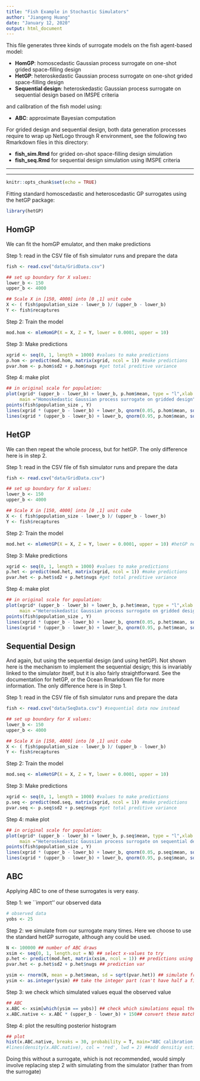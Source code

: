 ```yaml
---
title: "Fish Example in Stochastic Simulators" 
author: "Jiangeng Huang"
date: "January 12, 2020"
output: html_document
---
```


This file generates three kinds of surrogate models on the fish agent-based model:  

* **HomGP**: homoscedastic Gaussian process surrogate on one-shot grided space-filling design 
* **HetGP**: heteroskedastic Gaussian process surrogate on one-shot grided space-filling design 
* **Sequential design**: heteroskedastic Gaussian process surrogate on sequential design based on IMSPE criteria

and calibration of the fish model using: 

* **ABC**: approximate Bayesian computation

For grided design and sequential design, both data generation processes require to wrap up NetLogo through R environment, see the following two 
Rmarkdown files in this directory: 

* **fish_sim.Rmd** for grided on-shot space-filling design simulation
* **fish_seq.Rmd** for sequential design simulation using IMSPE criteria 

**************************
**************************

```r
knitr::opts_chunk$set(echo = TRUE)
```

Fitting standard homoscedastic and heteroscedastic GP surrogates using the hetGP package:

```r
library(hetGP)
```

## HomGP 

We can fit the homGP emulator, and then make predictions

Step 1:  read in the CSV file of fish simulator runs and prepare the data
```r
fish <- read.csv("data/GridData.csv")

## set up boundary for X values: 
lower_b <- 150
upper_b <- 4000

## Scale X in [150, 4000] into [0 ,1] unit cube
X <- ( fish$population_size - lower_b )/ (upper_b - lower_b)  
Y <- fish$recaptures
```

Step 2: Train the model
```r
mod.hom <- mleHomGP(X = X, Z = Y, lower = 0.0001, upper = 10)
```


Step 3: Make predictions
```r
xgrid <- seq(0, 1, length = 1000) #values to make predictions
p.hom <- predict(mod.hom, matrix(xgrid, ncol = 1)) #make predictions
pvar.hom <- p.hom$sd2 + p.hom$nugs #get total preditive variance
```


Step 4: make plot
```r
## in original scale for population: 
plot(xgrid* (upper_b - lower_b) + lower_b, p.hom$mean, type = "l",xlab = "Population", ylab = "Number of Marked in Recapture",   
     main ="Homoskedastic Gaussian process surrogate on gridded design", ylim = c(0, 85))
points(fish$population_size , Y)
lines(xgrid * (upper_b - lower_b) + lower_b, qnorm(0.05, p.hom$mean, sqrt(pvar.hom)), col = 2, lty = 2)
lines(xgrid * (upper_b - lower_b) + lower_b, qnorm(0.95, p.hom$mean, sqrt(pvar.hom)), col = 2, lty = 2)
```




## HetGP

We can then repeat the whole process, but for hetGP.
The only difference here is in step 2.

Step 1:  read in the CSV file of fish simulator runs and prepare the data
```r
fish <- read.csv("data/GridData.csv")

## set up boundary for X values: 
lower_b <- 150
upper_b <- 4000

## Scale X in [150, 4000] into [0 ,1] unit cube
X <- ( fish$population_size - lower_b )/ (upper_b - lower_b)  
Y <- fish$recaptures
```

Step 2: Train the model
```r
mod.het <- mleHetGP(X = X, Z = Y, lower = 0.0001, upper = 10) #hetGP now instead
```


Step 3: Make predictions
```r
xgrid <- seq(0, 1, length = 1000) #values to make predictions
p.het <- predict(mod.het, matrix(xgrid, ncol = 1)) #make predictions
pvar.het <- p.het$sd2 + p.het$nugs #get total preditive variance
```


Step 4: make plot
```r
## in original scale for population: 
plot(xgrid* (upper_b - lower_b) + lower_b, p.het$mean, type = "l",xlab = "Population", ylab = "Number of Marked in Recapture",   
     main ="Heteroskedastic Gaussian process surrogate on gridded design", ylim = c(0, 85))
points(fish$population_size , Y)
lines(xgrid * (upper_b - lower_b) + lower_b, qnorm(0.05, p.het$mean, sqrt(pvar.het)), col = 2, lty = 2)
lines(xgrid * (upper_b - lower_b) + lower_b, qnorm(0.95, p.het$mean, sqrt(pvar.het)), col = 2, lty = 2)
```



## Sequential Design


And again, but using the sequential design (and using hetGP). 
Not shown here is the mechanism to implement the sequential design; this is invariably linked to the simulator itself, but it is also fairly straightforward. See the documentation for hetGP, or the Ocean Rmarkdown file for more information.
The only difference here is in Step 1.


Step 1:  read in the CSV file of fish simulator runs and prepare the data
```r
fish <- read.csv("data/SeqData.csv") #sequential data now instead

## set up boundary for X values: 
lower_b <- 150
upper_b <- 4000

## Scale X in [150, 4000] into [0 ,1] unit cube
X <- ( fish$population_size - lower_b )/ (upper_b - lower_b)  
Y <- fish$recaptures
```

Step 2: Train the model
```r
mod.seq <- mleHetGP(X = X, Z = Y, lower = 0.0001, upper = 10)
```


Step 3: Make predictions
```r
xgrid <- seq(0, 1, length = 1000) #values to make predictions
p.seq <- predict(mod.seq, matrix(xgrid, ncol = 1)) #make predictions
pvar.seq <- p.seq$sd2 + p.seq$nugs #get total preditive variance
```


Step 4: make plot
```r
## in original scale for population: 
plot(xgrid* (upper_b - lower_b) + lower_b, p.seq$mean, type = "l",xlab = "Population", ylab = "Number of Marked in Recapture",   
     main ="Heteroskedastic Gaussian process surrogate on sequential design", ylim = c(0, 85))
points(fish$population_size , Y)
lines(xgrid * (upper_b - lower_b) + lower_b, qnorm(0.05, p.seq$mean, sqrt(pvar.seq)), col = 2, lty = 2)
lines(xgrid * (upper_b - lower_b) + lower_b, qnorm(0.95, p.seq$mean, sqrt(pvar.seq)), col = 2, lty = 2)
```




## ABC


Applying ABC to one of these surrogates is very easy. 

Step 1: we ``import'' our observed data
```r
# observed data
yobs <- 25 
```

Step 2: we simulate from our surrogate many times.
Here we choose to use the standard hetGP surrogate, although any could be used.

```r

N <- 100000 ## number of ABC draws
xsim <- seq(0, 1, length.out = N) ## select x-values to try
p.het <- predict(mod.het, matrix(xsim, ncol = 1)) ## predictions using hetGP
pvar.het <- p.het$sd2 + p.het$nugs ## prediction var

ysim <- rnorm(N, mean = p.het$mean, sd = sqrt(pvar.het)) ## simulate from normal (hetGP gives mean and variance of this normal)
ysim <- as.integer(ysim) ## take the integer part (can't have half a fish...)
```

Step 3: we check which simulated values equal the observed value
```r
## ABC
x.ABC <- xsim[which(ysim == yobs)] ## check which simulations equal the observation
x.ABC.native <- x.ABC * (upper_b - lower_b) + 150## convert these matching x values into the right scale (not (0,1))
```

Step 4: plot the resulting posterior histogram
```r
## plot
hist(x.ABC.native, breaks = 30, probability = T, main="ABC calibration using hetGP surrogate", xlab = 'N') ## plot histogram
#lines(density(x.ABC.native), col = 'red', lwd = 2) ##add densitiy estimate (optional)
```


Doing this without a surrogate, which is not recommended, would simply involve replacing step 2 with simulating from the simulator (rather than from the surrogate)